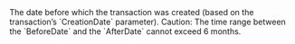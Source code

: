   

  

<ParamField body="BeforeDate" type="timestamp" >     
The date before which the transaction was created (based on the transaction’s `CreationDate` parameter).  
Caution: The time range between the `BeforeDate` and the `AfterDate` cannot exceed 6 months. 
</ParamField>